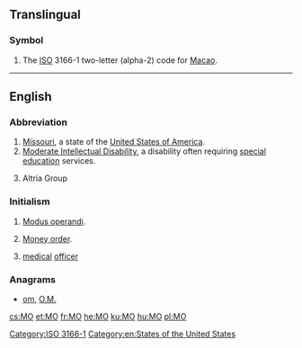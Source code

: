 {{also|Appendix:Variations of "mo"}}
==Translingual==

===Symbol===
{{head|mul|symbol}}
# The [[ISO]] 3166-1 two-letter (alpha-2) code for [[Macao]].

[[Category:ISO 3166-1]]
----

==English==

===Abbreviation===
{{rfc-header|Abbreviation}}
{{head|en|abbreviation}}

# [[Missouri]], a state of the [[United States of America]].
# [[Moderate Intellectual Disability]], a disability often requiring [[special education]] services.
# {{context|stock symbol|lang=en}} Altria Group

===Initialism===
{{rfc-header|Initialism}}
{{head|en|initialism}}

# [[modus operandi|Modus operandi]].
# {{context|banking|lang=en}} [[money order|Money order]].
# {{context|military|lang=en}} [[medical]] [[officer]] {{qualifier|British army}}

===Anagrams===
* [[om#English|om]], [[O.M.#English|O.M.]]

[[Category:en:States of the United States]]

[[cs:MO]]
[[et:MO]]
[[fr:MO]]
[[he:MO]]
[[ku:MO]]
[[hu:MO]]
[[pl:MO]]